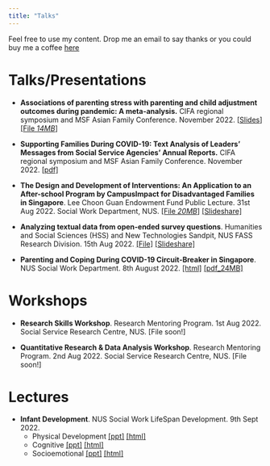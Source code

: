 ```yaml
---
title: "Talks"
---
```


Feel free to use my content. Drop me an email to say thanks or you could buy me a coffee [here](https://www.buymeacoffee.com/gerardchung)

# Talks/Presentations

-   **Associations of parenting stress with parenting and child adjustment outcomes during pandemic: A meta-analysis.** CIFA regional symposium and MSF Asian Family Conference. November 2022. \[[Slides](https://app.slidebean.com/p/v8zfyzj9tr/CIFAgerard-PUBLIC)\][\[File *14MB*\]](files/cifa/cifa_stress_gerard.pdf)

-   **Supporting Families During COVID-19: Text Analysis of Leaders' Messages from Social Service Agencies' Annual Reports.** CIFA regional symposium and MSF Asian Family Conference. November 2022. [[pdf]](files/cifa/gerard_poster_cifa.pdf)

-   **The Design and Development of Interventions: An Application to an After-school Program by CampusImpact for Disadvantaged Families in Singapore**. Lee Choon Guan Endowment Fund Public Lecture. 31st Aug 2022. Social Work Department, NUS. [\[File *20MB*\]](files/lgc_aug2022_for_lgcwebsite.pdf) [\[Slideshare\]](https://www.slideshare.net/GerardChung/lgcaug2022forlgcwebsitepdf)

-   **Analyzing textual data from open-ended survey questions**. Humanities and Social Sciences (HSS) and New Technologies Sandpit, NUS FASS Research Division. 15th Aug 2022. [\[File\]](files/hss_tech_sandpit_2022Aug.pdf) [\[Slideshare\]](https://www.slideshare.net/GerardChung/analyzing-textual-data-from-openended-survey-questions)

-   **Parenting and Coping During COVID-19 Circuit-Breaker in Singapore**. NUS Social Work Department. 8th August 2022. [\[html\]](https://app.slidebean.com/p/1zbif5ffl5/campusvisitseminar2022-FINAL) [\[pdf_24MB\]](files/job_talk_presentations/covidparentingtalk/covidparenting.pdf)

# Workshops

-   **Research Skills Workshop**. Research Mentoring Program. 1st Aug 2022. Social Service Research Centre, NUS. \[File soon!\]

-   **Quantitative Research & Data Analysis Workshop**. Research Mentoring Program. 2nd Aug 2022. Social Service Research Centre, NUS. \[File soon!\]

# Lectures

-   **Infant Development**. NUS Social Work LifeSpan Development. 9th Sept 2022.
    -   Physical Development [\[ppt\]](files/job_talk_presentations/1_infant_dev_physical_dev.pptx) [\[html\]](https://app.slidebean.com/p/rqnhrg1o81/Physical-Development-class-handout)
    -   Cognitive [\[ppt\]](files/job_talk_presentations/1_infant_dev_cognitive_dev.pptx) [\[html\]](https://app.slidebean.com/p/s9nedckjhu/Cognitive-FINAL-Class-Handouts)
    -   Socioemotional [\[ppt\]](files/job_talk_presentations/1_infant_dev_socioemo_dev.pptx) [\[html\]](https://app.slidebean.com/p/1zhl54xe8u/Socioemotional-Class-handouts)
